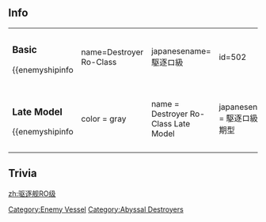 ==Info==
{|
|valign="top" |
===Basic===
{{enemyshipinfo
| name=Destroyer Ro-Class
| japanesename=駆逐ロ級
| id=502
| image=[[File:Ro_n.png|308px]]
| color=gray
| type=Destroyer
| class=Abyssal
| hp=22
| firepower=7
| armor=6
| torpedo=16
| evasion=15
| AA=7
| aircraft=0
| speed=Fast
| LOS=3
| ASW=25
| range=Short
| luck=1
| slot=2
| time=''unbuildable''
| slot1=[[List_of_equipment_used_by_the_enemy|5inch Twin Cannon]]
| slot2=-Unequipped-
| slot3=-Locked-
| slot4=-Locked-
}}
| style="width: 25px;"|
|valign="top" |
===Elite===
{{enemyshipinfo
| name=Destroyer Ro-Class Elite
| japanesename=駆逐ロ級 elite
| id=515
| image=[[File:Ro_e.png|218px]]
| color=red
| type=Destroyer
| class=Abyssal
| hp=35
| firepower=20
| armor=12
| torpedo=32
| evasion=30
| AA=12
| aircraft=0
| speed=Fast
| LOS=6
| ASW=35
| range=Short
| luck=10
| slot=2
| time=''unbuildable''
| slot1=[[List_of_equipment_used_by_the_enemy|5inch Twin Cannon]]
| slot2=[[List_of_equipment_used_by_the_enemy|21inch Torpedo Mk.II]]
| slot3=-Locked-
| slot4=-Locked-
}}
| style="width: 25px;"|
|valign="top" |
===Flagship===
{{enemyshipinfo
| name=Destroyer Ro-Class Flagship
| japanesename=駆逐ロ級 flagship
| id=552
| image=[[File:Ro_f.png|218px]]
| color=yellow
| type=Destroyer
| class=Abyssal
| hp=43
| firepower=33
| armor=24
| torpedo=60
| evasion=52
| AA=20
| aircraft=0
| speed=Fast
| LOS=10
| ASW=55
| range=Short
| luck=20
| slot=3
| time=''unbuildable''
| slot1=[[List_of_equipment_used_by_the_enemy|5inch Twin Cannon]]
| slot2=[[List_of_equipment_used_by_the_enemy|High-speed Abyssal Torpedo]]
| slot3=[[List_of_equipment_used_by_the_enemy|Abyssal Depth Charge]]
| slot4=-Locked-
}}
|-
|valign="top" |
===Late Model===
{{enemyshipinfo
|color = gray
|name = Destroyer Ro-Class Late Model
|japanesename = 駆逐ロ級後期型 
|image = [[File:576.png|310px]]
|id = 576 
|class = Abyssal
|type = Destroyer 
|hp = 37 
|firepower = 38
|armor = 26
|torpedo = 66
|evasion = 52
|AA = 32
|aircraft = 0 
|ASW = 80
|LOS = 20
|luck = 36
|time = Unbuildable
|speed = Fast 
|range = Short 
|slot = 3 
|slot1=[[List_of_equipment_used_by_the_enemy|5inch Dual Cannon]]
|slot2=[[List_of_equipment_used_by_the_enemy|Abyssal Sonar Mk.II]]
|slot3=[[List_of_equipment_used_by_the_enemy|Abyssal Depth Charge]]
|slot4= - Locked -  
|space1=0 
|space2=0 
|space3=0 
|space4=0 
}}
| style="width: 25px;"|
|valign="top" |

===Elite Late Model===
{{enemyshipinfo
|color = Red
|name = Destroyer Ro-Class Elite Late Model
|japanesename = 駆逐ロ級後期型elite
|image = [[File:DD_Destroyer_Ro-Class_Late_Model_Elite_Full.png|200px]] 
|id = 622
|class = Abyssal
|type = Destroyer 
|hp = 43 
|firepower = 58
|armor = 36
|torpedo = 88
|evasion = ??
|AA = 44
|aircraft = 0 
|ASW = ??
|LOS = ??
|luck = ??
|time = Unbuildable
|speed = Fast 
|range = Short
|slot = ?? 
|slot1=[[List_of_equipment_used_by_the_enemy|5inch Dual Cannon]]
|slot2=[[List_of_equipment_used_by_the_enemy|5inch Dual Cannon]]
|slot3=[[List_of_equipment_used_by_the_enemy|Abyssal Sonar Mk.II]]
|slot4= -- Locked -- 
|space1=0 
|space2=0 
|space3=0 
|space4=0 
}}
|}

==Trivia==

{{Enemyshiplist}}
[[Category:Enemy Vessel]]
[[Category:Abyssal Destroyers]]
[[zh:驱逐舰RO级]]